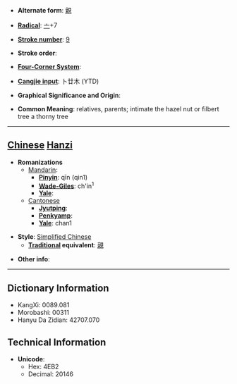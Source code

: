 * '''Alternate form''': [[親]]

* '''[[Wiktionary:Chinese radical index| Radical]]''': [[Wiktionary:Chinese radical index 亠|亠]]+7

* '''[[Wiktionary:Chinese total strokes index|Stroke number]]''': [[Wiktionary:Chinese total strokes index 9|9]]

* '''Stroke order''': 

* '''[[Wiktionary:Chinese four corner index|Four-Corner System]]''': 

* '''[[Wiktionary:Chinese Cangjie index|Cangjie input]]''': 卜廿木 (YTD)

* '''Graphical Significance and Origin''': 

* '''Common Meaning''': relatives, parents; intimate the hazel nut or filbert tree a thorny tree

----

== [[Chinese]] [[Hanzi]] ==

* '''Romanizations'''
** [[Mandarin]]:
*** '''[[Pinyin]]''': qīn (qin1)
*** '''[[Wade-Giles]]''': ch'in<sup>1</sup>
*** '''[[Yale]]''': 
**[[Cantonese]]
***'''[[Jyutping]]''':
***'''[[Penkyamp]]''': 
***'''[[Yale]]''': chan1

* '''Style''': [[Simplified Chinese]] 
** '''[[Traditional Chinese|Traditional]] equivalent''': [[親]]

* '''Other info''': 

----

== Dictionary Information ==

* KangXi: 0089.081
* Morobashi: 00311
* Hanyu Da Zidian: 42707.070

== Technical Information ==

* '''Unicode''':
** Hex: 4EB2
** Decimal: 20146